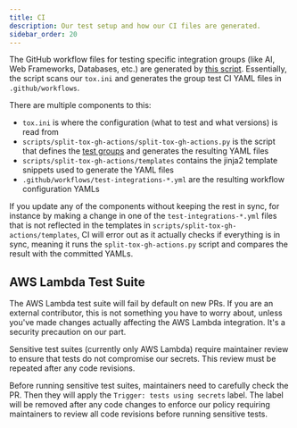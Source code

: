 ```yaml
---
title: CI
description: Our test setup and how our CI files are generated.
sidebar_order: 20
---
```


The GitHub workflow files for testing specific integration groups (like AI, Web Frameworks, Databases, etc.) are generated by [this script](https://github.com/getsentry/sentry-python/blob/master/scripts/split-tox-gh-actions/split-tox-gh-actions.py). Essentially, the script scans our `tox.ini` and generates the group test CI YAML files in `.github/workflows`.

There are multiple components to this:
* `tox.ini` is where the configuration (what to test and what versions) is read from
* `scripts/split-tox-gh-actions/split-tox-gh-actions.py` is the script that defines the [test groups](https://github.com/getsentry/sentry-python/blob/0f3e5db0c8aabcad0baf0e8b2d3e31e27e839b3e/scripts/split-tox-gh-actions/split-tox-gh-actions.py#L57) and generates the resulting YAML files
* `scripts/split-tox-gh-actions/templates` contains the jinja2 template snippets used to generate the YAML files
* `.github/workflows/test-integrations-*.yml` are the resulting workflow configuration YAMLs

If you update any of the components without keeping the rest in sync, for instance by making a change in one of the `test-integrations-*.yml` files that is not reflected in the templates in `scripts/split-tox-gh-actions/templates`, CI will error out as it actually checks if everything is in sync, meaning it runs the `split-tox-gh-actions.py` script and compares the result with the committed YAMLs.

## AWS Lambda Test Suite

The AWS Lambda test suite will fail by default on new PRs. If you are an external contributor, this is not something you have to worry about, unless you've made changes actually affecting the AWS Lambda integration. It's a security precaution on our part.

Sensitive test suites (currently only AWS Lambda) require maintainer review to ensure that tests do not compromise our secrets. This review must be repeated after any code revisions.

Before running sensitive test suites, maintainers need to carefully check the PR. Then they will apply the `Trigger: tests using secrets` label. The label will be removed after any code changes to enforce our policy requiring maintainers to review all code revisions before running sensitive tests.
